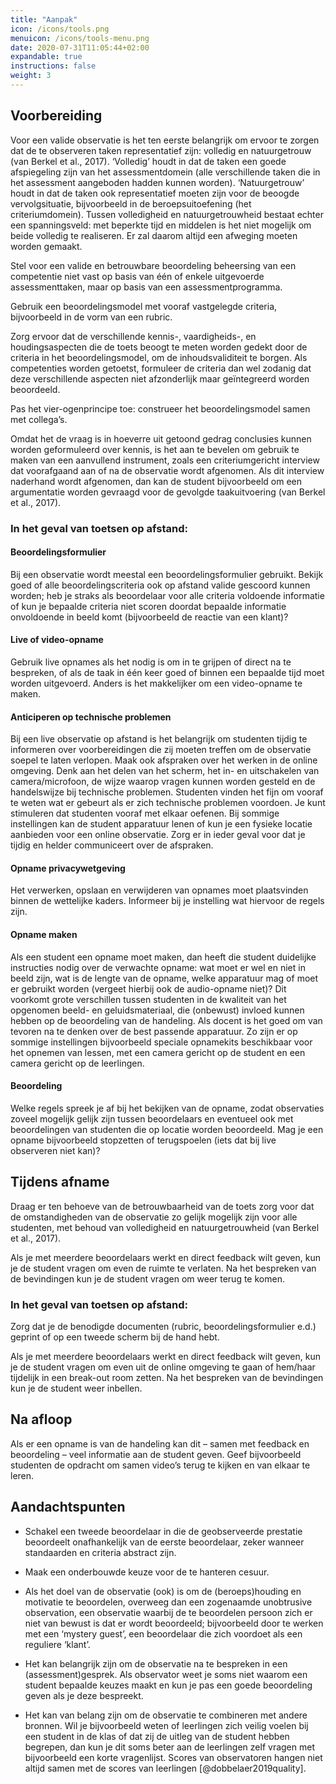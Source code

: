 ```yaml
---
title: "Aanpak"
icon: /icons/tools.png
menuicon: /icons/tools-menu.png
date: 2020-07-31T11:05:44+02:00
expandable: true
instructions: false
weight: 3
---
```


## Voorbereiding

Voor een valide observatie is het ten eerste belangrijk om ervoor te zorgen dat de te observeren taken representatief zijn: volledig en natuurgetrouw (van Berkel et al., 2017). ‘Volledig’ houdt in dat de taken een goede afspiegeling zijn van het assessmentdomein (alle verschillende taken die in het assessment aangeboden hadden kunnen worden). ‘Natuurgetrouw’ houdt in dat de taken ook representatief moeten zijn voor de beoogde vervolgsituatie, bijvoorbeeld in de beroepsuitoefening (het criteriumdomein). Tussen volledigheid en natuurgetrouwheid bestaat echter een spanningsveld: met beperkte tijd en middelen is het niet mogelijk om beide volledig te realiseren. Er zal daarom altijd een afweging moeten worden gemaakt.

Stel voor een valide en betrouwbare beoordeling beheersing van een competentie niet vast op basis van één of enkele uitgevoerde assessmenttaken, maar op basis van een assessmentprogramma.

Gebruik een beoordelingsmodel met vooraf vastgelegde criteria, bijvoorbeeld in de vorm van een rubric.

Zorg ervoor dat de verschillende kennis-, vaardigheids-, en houdingsaspecten die de toets beoogt te meten worden gedekt door de criteria in het beoordelingsmodel, om de inhoudsvaliditeit te borgen. Als competenties worden getoetst, formuleer de criteria dan wel zodanig dat deze verschillende aspecten niet afzonderlijk maar geïntegreerd worden beoordeeld.

Pas het vier-ogenprincipe toe: construeer het beoordelingsmodel samen met collega’s.

Omdat het de vraag is in hoeverre uit getoond gedrag conclusies kunnen worden geformuleerd over kennis, is het aan te bevelen om gebruik te maken van een aanvullend instrument, zoals een criteriumgericht interview dat voorafgaand aan of na de observatie wordt afgenomen. Als dit interview naderhand wordt afgenomen, dan kan de student bijvoorbeeld om een argumentatie worden gevraagd voor de gevolgde taakuitvoering (van Berkel et al., 2017).

### In het geval van toetsen op afstand:

#### Beoordelingsformulier

Bij een observatie wordt meestal een beoordelingsformulier gebruikt. Bekijk goed of alle beoordelingscriteria ook op afstand valide gescoord kunnen worden; heb je straks als beoordelaar voor alle criteria voldoende informatie of kun je bepaalde criteria niet scoren doordat bepaalde informatie onvoldoende in beeld komt (bijvoorbeeld de reactie van een klant)?

#### Live of video-opname

Gebruik live opnames als het nodig is om in te grijpen of direct na te bespreken, of als de taak in één keer goed of binnen een bepaalde tijd moet worden uitgevoerd. Anders is het makkelijker om een video-opname te maken.

#### Anticiperen op technische problemen

Bij een live observatie op afstand is het belangrijk om studenten tijdig te informeren over voorbereidingen die zij moeten treffen om de observatie soepel te laten verlopen. Maak ook afspraken over het werken in de online omgeving. Denk aan het delen van het scherm, het in- en uitschakelen van camera/microfoon, de wijze waarop vragen kunnen worden gesteld en de handelswijze bij technische problemen. Studenten vinden het fijn om vooraf te weten wat er gebeurt als er zich technische problemen voordoen. Je kunt stimuleren dat studenten vooraf met elkaar oefenen. Bij sommige instellingen kan de student apparatuur lenen of kun je een fysieke locatie aanbieden voor een online observatie. Zorg er in ieder geval voor dat je tijdig en helder communiceert over de afspraken.

#### Opname privacywetgeving

Het verwerken, opslaan en verwijderen van opnames moet plaatsvinden binnen de wettelijke kaders. Informeer bij je instelling wat hiervoor de regels zijn.

#### Opname maken

Als een student een opname moet maken, dan heeft die student duidelijke instructies nodig over de verwachte opname: wat moet er wel en niet in beeld zijn, wat is de lengte van de opname, welke apparatuur mag of moet er gebruikt worden (vergeet hierbij ook de audio-opname niet)? Dit voorkomt grote verschillen tussen studenten in de kwaliteit van het opgenomen beeld- en geluidsmateriaal, die (onbewust) invloed kunnen hebben op de beoordeling van de handeling. Als docent is het goed om van tevoren na te denken over de best passende apparatuur. Zo zijn er op sommige instellingen bijvoorbeeld speciale opnamekits beschikbaar voor het opnemen van lessen, met een camera gericht op de student en een camera gericht op de leerlingen.

#### Beoordeling

Welke regels spreek je af bij het bekijken van de opname, zodat observaties zoveel mogelijk gelijk zijn tussen beoordelaars en eventueel ook met beoordelingen van studenten die op locatie worden beoordeeld. Mag je een opname bijvoorbeeld stopzetten of terugspoelen (iets dat bij live observeren niet kan)?

## Tijdens afname

Draag er ten behoeve van de betrouwbaarheid van de toets zorg voor dat de omstandigheden van de observatie zo gelijk mogelijk zijn voor alle studenten, met behoud van volledigheid en natuurgetrouwheid (van Berkel et al., 2017).

Als je met meerdere beoordelaars werkt en direct feedback wilt geven, kun je de student vragen om even de ruimte te verlaten. Na het bespreken van de bevindingen kun je de student vragen om weer terug te komen.

### In het geval van toetsen op afstand:

Zorg dat je de benodigde documenten (rubric, beoordelingsformulier e.d.) geprint of op een tweede scherm bij de hand hebt.

Als je met meerdere beoordelaars werkt en direct feedback wilt geven, kun je de student vragen om even uit de online omgeving te gaan of hem/haar tijdelijk in een break-out room zetten. Na het bespreken van de bevindingen kun je de student weer inbellen.  

## Na afloop  

Als er een opname is van de handeling kan dit – samen met feedback en beoordeling – veel informatie aan de student geven. Geef bijvoorbeeld studenten de opdracht om samen video’s terug te kijken en van elkaar te leren.  

## Aandachtspunten 

*	Schakel een tweede beoordelaar in die de geobserveerde prestatie beoordeelt onafhankelijk van de eerste beoordelaar, zeker wanneer standaarden en criteria abstract zijn.

*	Maak een onderbouwde keuze voor de te hanteren cesuur.

*	Als het doel van de observatie (ook) is om de (beroeps)houding en motivatie te beoordelen, overweeg dan een zogenaamde unobtrusive observation, een observatie waarbij de te beoordelen persoon zich er niet van bewust is dat er wordt beoordeeld; bijvoorbeeld door te werken met een ‘mystery guest’, een beoordelaar die zich voordoet als een reguliere ‘klant’.

* Het kan belangrijk zijn om de observatie na te bespreken in een (assessment)gesprek. Als observator weet je soms niet waarom een student bepaalde keuzes maakt en kun je pas een goede beoordeling geven als je deze bespreekt. 

*	Het kan van belang zijn om de observatie te combineren met andere bronnen. Wil je bijvoorbeeld weten of leerlingen zich veilig voelen bij een student in de klas of dat zij de uitleg van de student hebben begrepen, dan kun je dit soms beter aan de leerlingen zelf vragen met bijvoorbeeld een korte vragenlijst. Scores van observatoren hangen niet altijd samen met de scores van leerlingen [@dobbelaer2019quality].